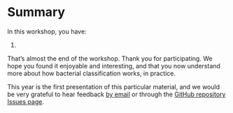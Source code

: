 # Summary

In this workshop, you have:

1.

::: { .callout-warning title="Thank you" }
That's almost the end of the workshop. Thank you for participating. We hope you found it enjoyable and interesting, and that you now understand more about how bacterial classification works, in practice.

This year is the first presentation of this particular material, and we would be very grateful to hear feedback [by email](mailto:{{< var admin.email >}}) or through the [GitHub repository Issues page]({{< var github.issues >}}).
:::

::: { .callout-tip title="Completing the workshop" }

:::
